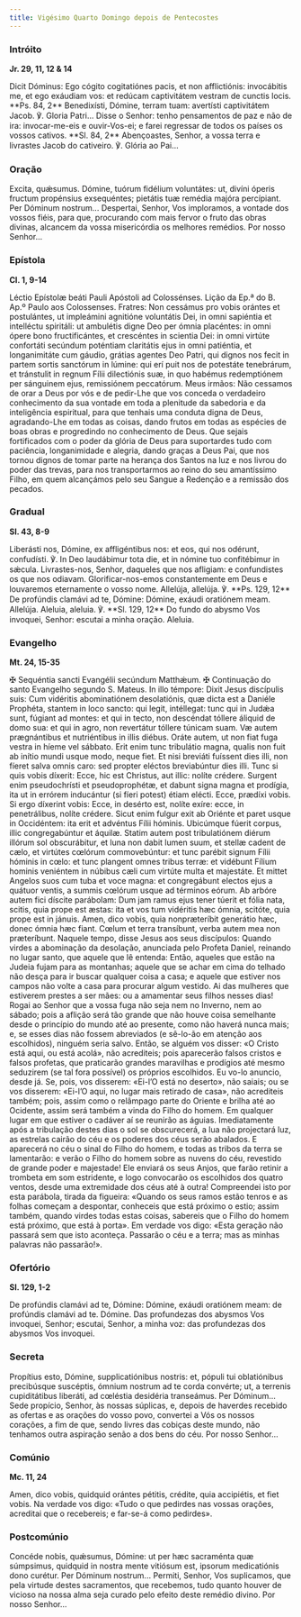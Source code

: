 ```yaml
---
title: Vigésimo Quarto Domingo depois de Pentecostes
---
```


### Intróito

**Jr. 29, 11, 12 & 14**

<div class="side-by-side not-content">
  <span>
    Dicit Dóminus: Ego cógito cogitatiónes pacis, et non afflictiónis: invocábitis me, et ego
    exáudiam vos: et redúcam captivitátem vestram de cunctis locis. **Ps. 84, 2** Benedixísti,
    Dómine, terram tuam: avertísti captivitátem Jacob. ℣. Gloria Patri...
  </span>
  <span>
    Disse o Senhor: tenho pensamentos de paz e não de ira: invocar-me-eis e ouvir-Vos-ei; e farei
    regressar de todos os países os vossos cativos. **Sl. 84, 2** Abençoastes, Senhor, a vossa terra
    e livrastes Jacob do cativeiro. ℣. Glória ao Pai...
  </span>
</div>

### Oração

<div class="side-by-side not-content">
  <span>
    Excita, quǽsumus. Dómine, tuórum fidélium voluntátes: ut, divíni óperis fructum propénsius
    exsequéntes; pietátis tuæ remédia majóra percípiant. Per Dóminum nostrum...
  </span>
  <span>
    Despertai, Senhor, Vos imploramos, a vontade dos vossos fiéis, para que, procurando com mais
    fervor o fruto das obras divinas, alcancem da vossa misericórdia os melhores remédios. Por nosso
    Senhor...
  </span>
</div>

### Epístola

**Cl. 1, 9-14**

<div class="side-by-side not-content">
  <span>Léctio Epístolæ beáti Pauli Apóstoli ad Colossénses.</span>
  <span>Lição da Ep.ª do B. Ap.º Paulo aos Colossenses.</span>
  <span>
    Fratres: Non cessámus pro vobis orántes et postulántes, ut impleámini agnitióne voluntátis Dei,
    in omni sapiéntia et intelléctu spiritáli: ut ambulétis digne Deo per ómnia placéntes: in omni
    ópere bono fructificántes, et crescéntes in scientia Dei: in omni virtúte confortáti secúndum
    poténtiam claritátis ejus in omni patiéntia, et longanimitáte cum gáudio, grátias agentes Deo
    Patri, qui dignos nos fecit in partem sortis sanctórum in lúmine: qui erí puit nos de potestáte
    tenebrárum, et tránstulit in regnum Fílii dilectiónis suæ, in quo habémus redemptiónem per
    sánguinem ejus, remissiónem peccatórum.
  </span>
  <span>
    Meus irmãos: Não cessamos de orar a Deus por vós e de pedir-Lhe que vos conceda o verdadeiro
    conhecimento da sua vontade em toda a plenitude da sabedoria e da inteligência espiritual, para
    que tenhais uma conduta digna de Deus, agradando-Lhe em todas as coisas, dando frutos em todas
    as espécies de boas obras e progredindo no conhecimento de Deus. Que sejais fortificados com o
    poder da glória de Deus para suportardes tudo com paciência, longanimidade e alegria, dando
    graças a Deus Pai, que nos tornou dignos de tomar parte na herança dos Santos na luz e nos
    livrou do poder das trevas, para nos transportarmos ao reino do seu amantíssimo Filho, em quem
    alcançámos pelo seu Sangue a Redenção e a remissão dos pecados.
  </span>
</div>

### Gradual

**Sl. 43, 8-9**

<div class="side-by-side not-content">
  <span>
    Liberásti nos, Dómine, ex affligéntibus nos: et eos, qui nos odérunt, confudísti. ℣. In Deo
    laudábimur tota die, et in nómine tuo confitébimur in sǽcula.
  </span>
  <span>
    Livrastes-nos, Senhor, daqueles que nos afligiam: e confundistes os que nos odiavam.
    Glorificar-nos-emos constantemente em Deus e louvaremos eternamente o vosso nome.
  </span>
  <span>
    Allelúja, allelúja. ℣. **Ps. 129, 12** De profúndis clamávi ad te, Dómine: Dómine, exáudi
    oratiónem meam. Allelúja.
  </span>
  <span>
    Aleluia, aleluia. ℣. **Sl. 129, 12** Do fundo do abysmo Vos invoquei, Senhor: escutai a minha
    oração. Aleluia.
  </span>
</div>

### Evangelho

**Mt. 24, 15-35**

<div class="side-by-side not-content">
  <span>
    <span class="text-red-500">✠</span> Sequéntia sancti Evangélii secúndum Matthǽum.
  </span>
  <span>
    <span class="text-red-500">✠</span> Continuação do santo Evangelho segundo S. Mateus.
  </span>
  <span>
    In illo témpore: Dixit Jesus discípulis suis: Cum vidéritis abominatiónem desolatiónis, quæ
    dicta est a Daniéle Prophéta, stantem in loco sancto: qui legit, intéllegat: tunc qui in Judǽa
    sunt, fúgiant ad montes: et qui in tecto, non descéndat tóllere áliquid de domo sua: et qui in
    agro, non revertátur tóllere túnicam suam. Væ autem prægnántibus et nutriéntibus in illis
    diébus. Oráte autem, ut non fiat fuga vestra in híeme vel sábbato. Erit enim tunc tribulátio
    magna, qualis non fuit ab inítio mundi usque modo, neque fiet. Et nisi breviáti fuíssent dies
    illi, non fíeret salva omnis caro: sed propter eléctos breviabúntur dies illi. Tunc si quis
    vobis díxerit: Ecce, hic est Christus, aut illic: nolíte crédere. Surgent enim pseudochrísti et
    pseudoprophétæ, et dabunt signa magna et prodígia, ita ut in errórem inducántur (si fíeri
    potest) étiam elécti. Ecce, prædíxi vobis. Si ergo díxerint vobis: Ecce, in desérto est, nolíte
    exíre: ecce, in penetrálibus, nolíte crédere. Sicut enim fulgur exit ab Oriénte et paret usque
    in Occidéntem: ita erit et advéntus Fílii hóminis. Ubicúmque fúerit corpus, illic congregabúntur
    et áquilæ. Statim autem post tribulatiónem diérum illórum sol obscurábitur, et luna non dabit
    lumen suum, et stellæ cadent de cælo, et virtútes cœlórum commovebúntur: et tunc parébit signum
    Fílii hóminis in cœlo: et tunc plangent omnes tribus terræ: et vidébunt Fílium hominis veniéntem
    in núbibus cæli cum virtúte multa et majestáte. Et mittet Angelos suos cum tuba et voce magna:
    et congregábunt electos ejus a quátuor ventis, a summis cœlórum usque ad términos eórum. Ab
    arbóre autem fici díscite parábolam: Dum jam ramus ejus tener túerit et fólia nata, scitis, quia
    prope est æstas: ita et vos tum vidéritis hæc ómnia, scitóte, quia prope est in jánuis. Amen,
    dico vobis, quia nonpræteríbit generátio hæc, donec ómnia hæc fiant. Cœlum et terra transíbunt,
    verba autem mea non præteríbunt.
  </span>
  <span>
    Naquele tempo, disse Jesus aos seus discípulos: Quando virdes a abominação da desolação,
    anunciada pelo Profeta Daniel, reinando no lugar santo, que aquele que lê entenda: Então,
    aqueles que estão na Judeia fujam para as montanhas; aquele que se achar em cima do telhado não
    desça para ir buscar qualquer coisa a casa; e aquele que estiver nos campos não volte a casa
    para procurar algum vestido. Ai das mulheres que estiverem prestes a ser mães: ou a amamentar
    seus filhos nesses dias! Rogai ao Senhor que a vossa fuga não seja nem no Inverno, nem ao
    sábado; pois a aflição será tão grande que não houve coisa semelhante desde o princípio do mundo
    até ao presente, como não haverá nunca mais; e, se esses dias não fossem abreviados (e sê-lo-ão
    em atenção aos escolhidos), ninguém seria salvo. Então, se alguém vos disser: «O Cristo está
    aqui, ou está acolá», não acrediteis; pois aparecerão falsos cristos e falsos profetas, que
    praticarão grandes maravilhas e prodígios até mesmo seduzirem (se tal fora possível) os próprios
    escolhidos. Eu vo-lo anuncio, desde já. Se, pois, vos disserem: «Ei-l’O está no deserto», não
    saiais; ou se vos disserem: «Ei-l’O aqui, no lugar mais retirado de casa», não acrediteis
    também; pois, assim como o relâmpago parte do Oriente e brilha até ao Ocidente, assim será
    também a vinda do Filho do homem. Em qualquer lugar em que estiver o cadáver aí se reunirão as
    águias. Imediatamente após a tribulação destes dias o sol se obscurecerá, a lua não projectará
    luz, as estrelas cairão do céu e os poderes dos céus serão abalados. E aparecerá no céu o sinal
    do Filho do homem, e todas as tribos da terra se lamentarão: e verão o Filho do homem sobre as
    nuvens do céu, revestido de grande poder e majestade! Ele enviará os seus Anjos, que farão
    retinir a trombeta em som estridente, e logo convocarão os escolhidos dos quatro ventos, desde
    uma extremidade dos céus até à outra! Compreendei isto por esta parábola, tirada da figueira:
    «Quando os seus ramos estão tenros e as folhas começam a despontar, conheceis que está próximo o
    estio; assim também, quando virdes todas estas coisas, sabereis que o Filho do homem está
    próximo, que está à porta». Em verdade vos digo: «Esta geração não passará sem que isto
    aconteça. Passarão o céu e a terra; mas as minhas palavras não passarão!».
  </span>
</div>

### Ofertório

**Sl. 129, 1-2**

<div class="side-by-side not-content">
  <span>
    De profúndis clamávi ad te, Dómine: Dómine, exáudi oratiónem meam: de profúndis clamávi ad te.
    Dómine.
  </span>
  <span>
    Das profundezas dos abysmos Vos invoquei, Senhor; escutai, Senhor, a minha voz: das profundezas
    dos abysmos Vos invoquei.
  </span>
</div>

### Secreta

<div class="side-by-side not-content">
  <span>
    Propítius esto, Dómine, supplicatiónibus nostris: et, pópuli tui oblatiónibus precibúsque
    suscéptis, ómnium nostrum ad te corda convérte; ut, a terrenis cupiditátibus liberáti, ad
    cœléstia desidéria transeámus. Per Dóminum...
  </span>
  <span>
    Sede propício, Senhor, às nossas súplicas, e, depois de haverdes recebido as ofertas e as
    orações do vosso povo, convertei a Vós os nossos corações, a fim de que, sendo livres das
    cobiças deste mundo, não tenhamos outra aspiração senão a dos bens do céu. Por nosso Senhor...
  </span>
</div>

### Comúnio

**Mc. 11, 24**

<div class="side-by-side not-content">
  <span>Amen, dico vobis, quidquid orántes pétitis, crédite, quia accipiétis, et fiet vobis.</span>
  <span>
    Na verdade vos digo: «Tudo o que pedirdes nas vossas orações, acreditai que o recebereis; e
    far-se-á como pedirdes».
  </span>
</div>

### Postcomúnio

<div class="side-by-side not-content">
  <span>
    Concéde nobis, quǽsumus, Dómine: ut per hæc sacraménta quæ súmpsimus, quidquid in nostra mente
    vitiósum est, ipsorum medicatiónis dono curétur. Per Dóminum nostrum...
  </span>
  <span>
    Permiti, Senhor, Vos suplicamos, que pela virtude destes sacramentos, que recebemos, tudo quanto
    houver de vicioso na nossa alma seja curado pelo efeito deste remédio divino. Por nosso
    Senhor...
  </span>
</div>
